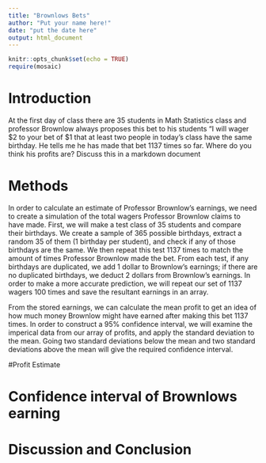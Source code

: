 ```yaml
---
title: "Brownlows Bets"
author: "Put your name here!"
date: "put the date here"
output: html_document
---
```


<!-- We recommend you use git branches -- create a separate branch for each major section i.e. Introduction, Methods, Results, Inferential Results, and Discussion and Conclusions - leave the YAML block untouched until the final merge where you put in your own name !-->
```r
knitr::opts_chunk$set(echo = TRUE)
require(mosaic)
```

# Introduction

<!--In this section you explain what you are trying to show.  Where did the data come from?  What is the research or other question you are trying to answer?!-->

 At the first day of class there are 35 students in Math Statistics class and professor Brownlow always proposes this bet to his students "I will wager $2 to your bet of $1 that at least two people in today's class have  the same birthday.  He tells me he has made that bet 1137 times so far. Where do you think his profits are? Discuss this in a markdown document

# Methods

<!--Decide on your methods:  In this section explain the approach you will take to attack the issue --- how will you decide on a likely estimate of professor Brownlow's earnings or losses after 1137 bets. Also explain how you construct a 95% confidence interval about your estimate of his winnings !-->

In order to calculate an estimate of Professor Brownlow's earnings, we need to create a simulation of the total wagers Professor Brownlow claims to have made. First, we will make a test class of 35 students and compare their birthdays. We create a sample of 365 possible birthdays, extract a random 35 of them (1 birthday per student), and check if any of those birthdays are the same. We then repeat this test 1137 times to match the amount of times Professor Brownlow made the bet. From each test, if any birthdays are duplicated, we add 1 dollar to Brownlow's earnings; if there are no duplicated birthdays, we deduct 2 dollars from Brownlow's earnings. In order to make a more accurate prediction, we will repeat our set of 1137 wagers 100 times and save the resultant earnings in an array.  

From the stored earnings, we can calculate the mean profit to get an idea of how much money Brownlow might have earned after making this bet 1137 times. In order to construct a 95% confidence interval, we will examine the imperical data from our array of profits, and apply the standard deviation to the mean. Going two standard deviations below the mean and two standard deviations above the mean will give the required confidence interval.

#Profit Estimate

<!--Explain and display the results of your method of coming up with the estimate of professor Brownlows betting!-->


# Confidence interval of Brownlows earning

<!--Explain and display your method of coming up with a 95% confidence interval of  professor Brownlows-->


# Discussion and Conclusion

<!--Discussion and conclusion here.  If professor Brownlow is consistantly making or losing money how could he change his payout so that his profits center on zero?  Also discuss what size his class should be in order to have his current scheme balance at zero profit.!-->

